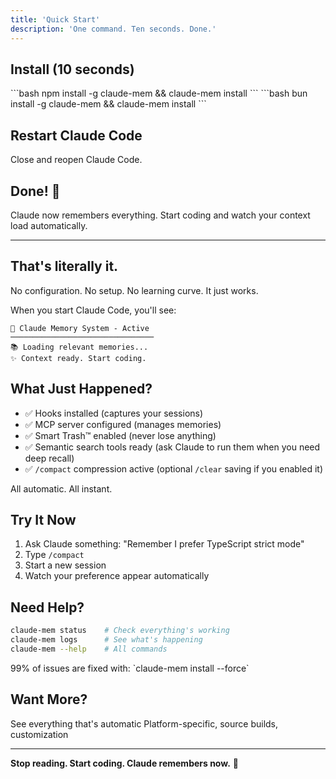 ```yaml
---
title: 'Quick Start'
description: 'One command. Ten seconds. Done.'
---
```



## Install (10 seconds)

<Tabs>
  <Tab title="npm (recommended)">
    ```bash
    npm install -g claude-mem && claude-mem install
    ```
  </Tab>
  <Tab title="bun (faster)">
    ```bash
    bun install -g claude-mem && claude-mem install
    ```
  </Tab>
</Tabs>

## Restart Claude Code

Close and reopen Claude Code.

## Done! 🎉

Claude now remembers everything. Start coding and watch your context load automatically.

---

## That's literally it.

No configuration. No setup. No learning curve. It just works.

When you start Claude Code, you'll see:

```
🧠 Claude Memory System - Active
────────────────────────────────
📚 Loading relevant memories...
✨ Context ready. Start coding.
```

## What Just Happened?

- ✅ Hooks installed (captures your sessions)
- ✅ MCP server configured (manages memories)
- ✅ Smart Trash™ enabled (never lose anything)
- ✅ Semantic search tools ready (ask Claude to run them when you need deep recall)
- ✅ `/compact` compression active (optional `/clear` saving if you enabled it)

All automatic. All instant.

## Try It Now

1. Ask Claude something: "Remember I prefer TypeScript strict mode"
2. Type `/compact`
3. Start a new session
4. Watch your preference appear automatically

## Need Help?

```bash
claude-mem status    # Check everything's working
claude-mem logs      # See what's happening
claude-mem --help    # All commands
```

<Card title="Something Wrong?" icon="wrench" href="/guides/troubleshooting">
  99% of issues are fixed with: `claude-mem install --force`
</Card>

## Want More?

<CardGrid cols={2}>
  <Card title="🎯 Instant Features" icon="sparkles" href="/instant-features">
    See everything that's automatic
  </Card>
  <Card title="🔧 Advanced Setup" icon="cog" href="/advanced/installation">
    Platform-specific, source builds, customization
  </Card>
</CardGrid>

---

**Stop reading. Start coding. Claude remembers now.** 🧠
